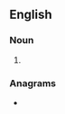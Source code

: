 ==English==

===Noun===
{{head|en|noun plural form}}

# {{plural of|anarch|lang=en}}

===Anagrams===
* {{anagrams|en|Charans|charans}}
